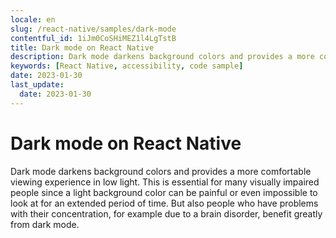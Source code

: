 ```yaml
---
locale: en
slug: /react-native/samples/dark-mode
contentful_id: 1iJm0CoSHiMEZ1l4LgTstB
title: Dark mode on React Native
description: Dark mode darkens background colors and provides a more comfortable viewing experience in low light.
keywords: [React Native, accessibility, code sample]
date: 2023-01-30
last_update:
  date: 2023-01-30
---
```


# Dark mode on React Native

Dark mode darkens background colors and provides a more comfortable viewing experience in low light. This is essential for many visually impaired people since a light background color can be painful or even impossible to look at for an extended period of time. But also people who have problems with their concentration, for example due to a brain disorder, benefit greatly from dark mode.

<CodeSample id="screen-dark-mode" platform="react-native" locale="en"/>
